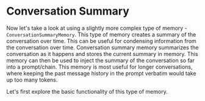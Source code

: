 # Conversation Summary
Now let's take a look at using a slightly more complex type of memory - `ConversationSummaryMemory`. This type of memory creates a summary of the conversation over time. This can be useful for condensing information from the conversation over time.
Conversation summary memory summarizes the conversation as it happens and stores the current summary in memory. This memory can then be used to inject the summary of the conversation so far into a prompt/chain. This memory is most useful for longer conversations, where keeping the past message history in the prompt verbatim would take up too many tokens.

Let's first explore the basic functionality of this type of memory.


<Example/>
